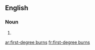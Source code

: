 ==English==

===Noun===
{{head|en|noun plural form|head=[[first]]-[[degree]] [[burn]]s}}

# {{plural of|first-degree burn|lang=en}}

[[ar:first-degree burns]]
[[fr:first-degree burns]]